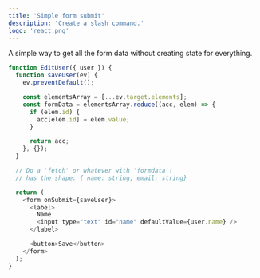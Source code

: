 ```yaml
---
title: 'Simple form submit'
description: 'Create a slash command.'
logo: 'react.png'
---
```


A simple way to get all the form data without creating state for everything.

```js
function EditUser({ user }) {
  function saveUser(ev) {
    ev.preventDefault();

    const elementsArray = [...ev.target.elements];
    const formData = elementsArray.reduce((acc, elem) => {
      if (elem.id) {
        acc[elem.id] = elem.value;
      }

      return acc;
    }, {});
  }

  // Do a 'fetch' or whatever with 'formdata'!
  // has the shape: { name: string, email: string}

  return (
    <form onSubmit={saveUser}>
      <label>
        Name
        <input type="text" id="name" defaultValue={user.name} />
      </label>

      <button>Save</button>
    </form>
  );
}

```